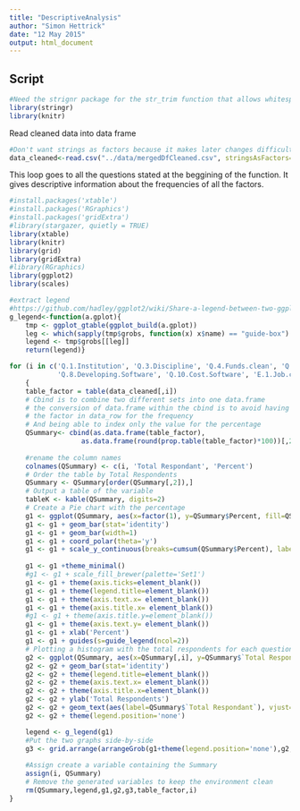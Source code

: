 ```yaml
---
title: "DescriptiveAnalysis"
author: "Simon Hettrick"
date: "12 May 2015"
output: html_document
---
```


Script
-------
```r
#Need the strignr package for the str_trim function that allows whitespace to be trimmed from a string
library(stringr)
library(knitr)

```

Read cleaned data into data frame

```r
#Don't want strings as factors because it makes later changes difficult, and want any blank response inserted as "NA"
data_cleaned<-read.csv("../data/mergedDfCleaned.csv", stringsAsFactors=TRUE, na.strings="")

```

This loop goes to all the questions stated at the beggining of the function. It gives descriptive information about the frequencies of all the factors.

```r
#install.packages('xtable')
#install.packages('RGraphics')
#install.packages('gridExtra')
#library(stargazer, quietly = TRUE)
library(xtable)
library(knitr)
library(grid)
library(gridExtra) 
#library(RGraphics)
library(ggplot2) 
library(scales)
```

```r
#extract legend
#https://github.com/hadley/ggplot2/wiki/Share-a-legend-between-two-ggplot2-graphs
g_legend<-function(a.gplot){
    tmp <- ggplot_gtable(ggplot_build(a.gplot))
    leg <- which(sapply(tmp$grobs, function(x) x$name) == "guide-box")
    legend <- tmp$grobs[[leg]]
    return(legend)}
```

```r
for (i in c('Q.1.Institution', 'Q.3.Discipline', 'Q.4.Funds.clean', 'Q.5.Seniority', 'Q.6.Use.Software', 'Q.7.Importance.Software',
            'Q.8.Developing.Software', 'Q.10.Cost.Software', 'E.1.Job.clean', 'E.2.Gender', 'E.3.Contract', 'E.4.OS.clean'))
    {
    table_factor = table(data_cleaned[,i])
    # Cbind is to combine two different sets into one data.frame
    # the conversion of data.frame within the cbind is to avoid having
    # the factor in data_row for the frequency
    # And being able to index only the value for the percentage
    QSummary<- cbind(as.data.frame(table_factor), 
                  as.data.frame(round(prop.table(table_factor)*100))[,2])
    
    #rename the column names
    colnames(QSummary) <- c(i, 'Total Respondant', 'Percent')
    # Order the table by Total Respondents 
    QSummary <- QSummary[order(QSummary[,2]),]
    # Output a table of the variable
    tableK <- kable(QSummary, digits=2)
    # Create a Pie chart with the percentage
    g1 <- ggplot(QSummary, aes(x=factor(1), y=QSummary$Percent, fill=QSummary[,i] ))
    g1 <- g1 + geom_bar(stat='identity')
    g1 <- g1 + geom_bar(width=1)
    g1 <- g1 + coord_polar(theta='y')
    g1 <- g1 + scale_y_continuous(breaks=cumsum(QSummary$Percent), labels=QSummary$Percent)
    
    g1 <- g1 +theme_minimal()
    #g1 <- g1 + scale_fill_brewer(palette='Set1')
    g1 <- g1 + theme(axis.ticks=element_blank())
    g1 <- g1 + theme(legend.title=element_blank())
    g1 <- g1 + theme(axis.text.x= element_blank()) 
    g1 <- g1 + theme(axis.title.x= element_blank())
    #g1 <- g1 + theme(axis.title.y=element_blank())
    g1 <- g1 + theme(axis.text.y= element_blank()) 
    g1 <- g1 + xlab('Percent')
    g1 <- g1 + guides(s=guide_legend(ncol=2))
    # Plotting a histogram with the total respondents for each questions.
    g2 <- ggplot(QSummary, aes(x=QSummary[,i], y=QSummary$`Total Respondant`, fill=QSummary[,i]))
    g2 <- g2 + geom_bar(stat='identity')
    g2 <- g2 + theme(legend.title=element_blank())
    g2 <- g2 + theme(axis.text.x= element_blank()) 
    g2 <- g2 + theme(axis.title.x=element_blank())
    g2 <- g2 + ylab('Total Respondents')
    g2 <- g2 + geom_text(aes(label=QSummary$`Total Respondant`), vjust=0, size=4)
    g2 <- g2 + theme(legend.position='none')

    legend <- g_legend(g1)
    #Put the two graphs side-by-side
    g3 <- grid.arrange(arrangeGrob(g1+theme(legend.position='none'),g2, nrow=2), legend, ncol=2)
    
    #Assign create a variable containing the Summary
    assign(i, QSummary)
    # Remove the generated variables to keep the environment clean
    rm(QSummary,legend,g1,g2,g3,table_factor,i)
}
```